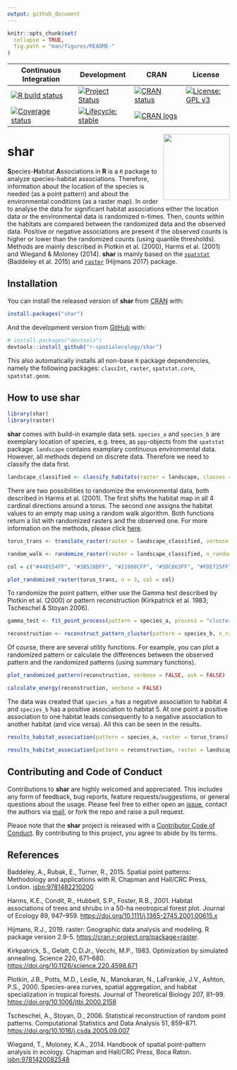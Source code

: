 ```yaml
---
output: github_document
---
```


<!-- README.md is generated from README.Rmd. Please edit that file -->

```r
knitr::opts_chunk$set(
  collapse = TRUE,
  fig.path = "man/figures/README-"
)
```

<!-- badges: start -->

| Continuous Integration                                                                                                                                     | Development                                                                                                                        | CRAN                                                                                                                    | License                                                                                                     |
|------------------------------------------------------------------------------------------------------------------------------------------------------------|------------------------------------------------------------------------------------------------------------------------------------|-------------------------------------------------------------------------------------------------------------------------|-------------------------------------------------------------------------------------------------------------|
| [![R build status](https://github.com/r-spatialecology/shar/workflows/R-CMD-check/badge.svg)](https://github.com/r-spatialecology/shar/actions)            | [![Project Status](https://www.repostatus.org/badges/latest/active.svg)](https://www.repostatus.org/#active)                       | [![CRAN status](https://www.r-pkg.org/badges/version/shar)](https://cran.r-project.org/package=shar)                    | [![License: GPL v3](https://img.shields.io/badge/License-GPLv3-blue.svg)](https://www.gnu.org/licenses/gpl-3.0) |
| [![Coverage status](https://codecov.io/gh/r-spatialecology/shar/branch/main/graph/badge.svg)](https://codecov.io/gh/r-spatialecology/shar?branch=main) | [![Lifecycle: stable](https://img.shields.io/badge/lifecycle-stable-brightgreen.svg)](https://www.tidyverse.org/lifecycle/#stable) | [![CRAN logs](http://cranlogs.r-pkg.org/badges/grand-total/shar)](http://cran.rstudio.com/web/packages/shar/index.html) |                                                                                                             |

<!-- badges: end -->

<img src="man/figures/logo.png" align="right" width="150" />

# shar

**S**pecies-**H**abitat **A**ssociations in **R** is a `R` package to analyze species-habitat associations. Therefore, information about the location of the species is needed (as a point pattern) and about the environmental conditions (as a raster map). In order to analyse the data for significant habitat associations either the location data or the environmental data is randomized n-times. Then, counts within the habitats are compared between the randomized data and the observed data. Positive or negative associations are present if the observed counts is higher or lower than the randomized counts (using quantile thresholds). Methods are mainly described in Plotkin et al. (2000), Harms et al. (2001) and Wiegand & Moloney (2014). **shar** is mainly based on the [`spatstat`](http://spatstat.org) (Baddeley et al. 2015) and [`raster`](https://rspatial.org/raster/) (Hijmans 2017) package.

## Installation

You can install the released version of **shar** from [CRAN](https://cran.r-project.org/web/packages/shar/index.html) with:

```r
install.packages("shar")
```

And the development version from [GitHub](https://github.com/r-spatialecology/shar) with:

```r
# install.packages("devtools")
devtools::install_github("r-spatialecology/shar")
```

This also automatically installs all non-base `R` package dependencies, namely the following packages: `classInt`, `raster`, `spatstat.core`, `spatstat.geom`.

## How to use shar

```r
library(shar)
library(raster)
```

**shar** comes with build-in example data sets. `species_a` and `species_b` are exemplary location of species, e.g. trees, as `ppp`-objects from the `spatstat` package. `landscape` contains examplary continuous environmental data. However, all methods depend on discrete data. Therefore we need to classify the data first. 

```r
landscape_classified <- classify_habitats(raster = landscape, classes = 5)
```

There are two possibilities to randomize the environmental data, both described in Harms et al. (2001). The first shifts the habitat map in all 4 cardinal directions around a torus. The second one assigns the habitat values to an empty map using a random walk algorithm. Both functions return a list with randomized rasters and the observed one. For more information on the methods, please click [here](https://r-spatialecology.github.io/shar/articles/articles/background.html).

```r
torus_trans <- translate_raster(raster = landscape_classified, verbose = FALSE)

random_walk <- randomize_raster(raster = landscape_classified, n_random = 39, verbose = FALSE)
```

```r
col = c("#440154FF", "#3B528BFF", "#21908CFF", "#5DC863FF", "#FDE725FF")

plot_randomized_raster(torus_trans, n = 3, col = col)
```

To randomize the point pattern, either use the Gamma test described by Plotkin et al. (2000) or pattern reconstruction (Kirkpatrick et al. 1983; Tscheschel & Stoyan 2006). 

```r
gamma_test <- fit_point_process(pattern = species_a, process = "cluster", n_random = 39, verbose = FALSE)

reconstruction <- reconstruct_pattern_cluster(pattern = species_b, n_random = 39, verbose = FALSE) # takes some time
```

Of course, there are several utility functions. For example, you can plot a randomized pattern or calculate the differences between the observed pattern and the randomized patterns (using summary functions). 

```r
plot_randomized_pattern(reconstruction, verbose = FALSE, ask = FALSE)
```

```r
calculate_energy(reconstruction, verbose = FALSE)
```

The data was created that `species_a` has a negative association to habitat 4 and `species_b` has a positive association to habitat 5. At one point a positive association to one habitat leads consequently to a negative association to another habitat (and vice versa). All this can be seen in the results.

```r
results_habitat_association(pattern = species_a, raster = torus_trans)

results_habitat_association(pattern = reconstruction, raster = landscape_classified)
```

## Contributing and Code of Conduct

Contributions to **shar** are highly welcomed and appreciated. This includes any form of feedback, bug reports, feature requests/suggestions, or general questions about the usage. Please feel free to either open an [issue](https://github.com/r-spatialecology/shar/issues/), 
contact the authors via [mail](mailto:mhk.hesselbarth@gmail.com), or fork the repo and raise a pull request.

Please note that the **shar** project is released with a [Contributor Code of Conduct](https://contributor-covenant.org/version/2/0/CODE_OF_CONDUCT.html). By contributing to this project, you agree to abide by its terms.

## References 
Baddeley, A., Rubak, E., Turner, R., 2015. Spatial point patterns: Methodology and applications with R. Chapman and Hall/CRC Press, London. <isbn:9781482210200>  

Harms, K.E., Condit, R., Hubbell, S.P., Foster, R.B., 2001. Habitat associations of trees and shrubs in a 50-ha neotropical forest plot. Journal of Ecology 89, 947–959. <https://doi.org/10.1111/j.1365-2745.2001.00615.x>

Hijmans, R.J., 2019. raster: Geographic data analysis and modeling. R package version 2.9-5. <https://cran.r-project.org/package=raster>.

Kirkpatrick, S., Gelatt, C.D.Jr., Vecchi, M.P., 1983. Optimization by simulated annealing. Science 220, 671–680. <https://doi.org/10.1126/science.220.4598.671>

Plotkin, J.B., Potts, M.D., Leslie, N., Manokaran, N., LaFrankie, J.V., Ashton, P.S., 2000. Species-area curves, spatial aggregation, and habitat specialization in tropical forests. Journal of Theoretical Biology 207, 81–99. <https://doi.org/10.1006/jtbi.2000.2158>

Tscheschel, A., Stoyan, D., 2006. Statistical reconstruction of random point patterns. Computational Statistics and Data Analysis 51, 859–871. <https://doi.org/10.1016/j.csda.2005.09.007>

Wiegand, T., Moloney, K.A., 2014. Handbook of spatial point-pattern analysis in ecology. Chapman and Hall/CRC Press, Boca Raton. <isbn:9781420082548>
